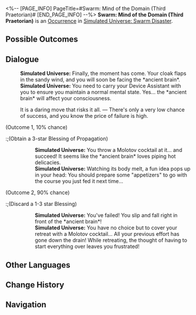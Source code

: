 <%-- [PAGE_INFO]
PageTitle=#Swarm: Mind of the Domain (Third Praetorian)#
[END_PAGE_INFO] --%>
{{Stub}}
{{Simulated Universe Event Infobox
|id            = 19201-4
|title         = 
|image         = Occurrence Swarm.png
|domains_su    = 
|domains_swarm = Unknown
|domains_gng   = 
|domains_du    = 
|domains_und   = 
|requirements  = 
|prev          = 
|next          = 
|characters    = 
|factions      = 
|order         = 049
|order_du      = 
}}
'''Swarm: Mind of the Domain (Third Praetorian)''' is an [[Simulated Universe/Occurrence|Occurrence]] in [[Simulated Universe: Swarm Disaster]].

==Possible Outcomes==
{{Possible Outcomes
|choice_1 = It is a daring move that risks it all.
|result_1 = There's only a very low chance of success, and you know the price of failure is high.

}}
<!--
==Gameplay Notes==
* 
-->
==Dialogue==
{{Dialogue Start}}
:'''Simulated Universe:''' Finally, the moment has come. Your cloak flaps in the sandy wind, and you will soon be facing the *ancient brain*.
:'''Simulated Universe:''' You need to carry your Device Assistant with you to ensure you maintain a normal mental state. Yes... the *ancient brain* will affect your consciousness.
:{{DIcon|Star}} It is a daring move that risks it all. &mdash; There's only a very low chance of success, and you know the price of failure is high.
;(Outcome 1, 10% chance)
:;(Obtain a 3-star Blessing of Propagation)
::'''Simulated Universe:''' You throw a Molotov cocktail at it... and succeed! It seems like the *ancient brain* loves piping hot delicacies.
::'''Simulated Universe:''' Watching its body melt, a fun idea pops up in your head: You should prepare some "appetizers" to go with the course you just fed it next time...
;(Outcome 2, 90% chance)
:;(Discard a 1-3 star Blessing)
::'''Simulated Universe:''' You've failed! You slip and fall right in front of the *ancient brain*!
::'''Simulated Universe:''' You have no choice but to cover your retreat with a Molotov cocktail... All your previous effort has gone down the drain! While retreating, the thought of having to start everything over leaves you frustrated!
{{Dialogue End}}

==Other Languages==
{{Other Languages
|en   = Swarm: Mind of the Domain (Third Praetorian)
|zhs  = 虫潮•区域脑体（三级卫戍）
|zht  = 蟲潮•區域腦體（三級衛戍）
|ja   = {{Rubi|虫|むし}}の{{Rubi|潮|しお}}・{{Rubi|区域脳|くいきのう}}（{{Rubi|三級守備|さんきゅうしゅび}}）
|ko   = 곤충 파도•구역 두뇌체(3급 경비)
|es   = Enjambre: Mente de zona (tercer pretoriano)
|fr   = Esprit de la Zone de l'Essaim (troisième prétorien)
|ru   = Жужжание: Разум зоны (гарнизон ур. 3)
|th   = คลื่นแมลง: มันสมองแห่งอาณาเขต (กองกำลังระดับ 3)
|vi   = Côn Trùng - Khu Vực Đầu Não (Cảnh Vệ Cấp 3)
|de   = Der Schwarm: Gehirn der Region (Garnisonsstufe 3)
|id   = Swarm: Otak dari Zona (Garnisun Tingkat 3)
|pt   = Enxame: Mente do Domínio (Terceiro Pretoriano)
}}

==Change History==
{{Change History|1.3}}

==Navigation==
{{Occurrence Navbox}}